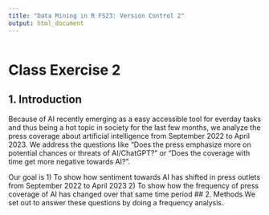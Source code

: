 ```yaml
---
title: "Data Mining in R FS23: Version Control 2"
output: html_document
---
```

```r

```

# Class Exercise 2

## 1. Introduction
Because of AI recently emerging as a easy accessible tool for everday tasks and thus being a hot topic in society for the last few months, we analyze the press coverage about artificial intelligence from September 2022 to April 2023. We address the questions like "Does the press emphasize more on potential chances or threats of AI/ChatGPT?" or "Does the coverage with time get more negative towards AI?".

Our goal is 
1) To show how sentiment towards AI has shifted in press outlets from September 2022 to April 2023
2) To show how the frequency of press coverage of AI has changed over that same time period
## 2. Methods
We set out to answer these questions by doing a frequency analysis. 
